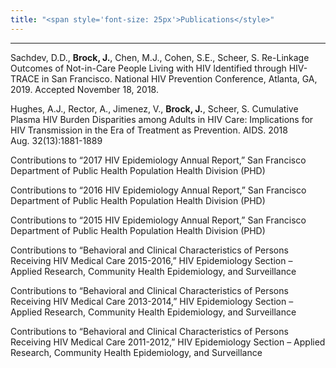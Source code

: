 ```yaml
---
title: "<span style='font-size: 25px'>Publications</style>"
---
```


***

Sachdev, D.D., **Brock, J.**, Chen, M.J., Cohen, S.E., Scheer, S. Re-Linkage Outcomes of Not-in-Care People Living with HIV Identified through HIV-TRACE in San Francisco. National HIV Prevention Conference, Atlanta, GA, 2019. Accepted November 18, 2018.  

Hughes, A.J., Rector, A., Jimenez, V., **Brock, J.**, Scheer, S. Cumulative Plasma HIV Burden Disparities among Adults in HIV Care: Implications for HIV Transmission in the Era of Treatment as Prevention. AIDS. 2018 Aug. 32(13):1881-1889  

Contributions to “2017 HIV Epidemiology Annual Report,” San Francisco Department of Public Health Population Health Division (PHD)  

Contributions to “2016 HIV Epidemiology Annual Report,” San Francisco Department of Public Health Population Health Division (PHD)  

Contributions to “2015 HIV Epidemiology Annual Report,” San Francisco Department of Public Health Population Health Division (PHD)  

Contributions to “Behavioral and Clinical Characteristics of Persons Receiving HIV Medical Care 2015-2016,” HIV Epidemiology Section – Applied Research, Community Health Epidemiology, and Surveillance  

Contributions to “Behavioral and Clinical Characteristics of Persons Receiving HIV Medical Care 2013-2014,” HIV Epidemiology Section – Applied Research, Community Health Epidemiology, and Surveillance  

Contributions to “Behavioral and Clinical Characteristics of Persons Receiving HIV Medical Care 2011-2012,” HIV Epidemiology Section – Applied Research, Community Health Epidemiology, and Surveillance  
